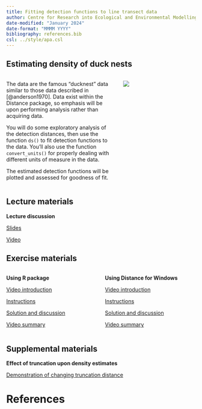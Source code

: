 ```yaml
---
title: Fitting detection functions to line transect data
author: Centre for Research into Ecological and Environmental Modelling <br> **University of St Andrews**
date-modified: "January 2024"
date-format: "MMMM YYYY"
bibliography: references.bib
csl: ../style/apa.csl
---
```


## Estimating density of duck nests


::: columns

::: {.column width="60%"}
The data are the famous "ducknest" data similar to those data described in [@anderson1970].  Data exist within the Distance package, so emphasis will be upon performing analysis rather than acquiring data.

You will do some exploratory analysis of the detection distances, then use the function `ds()` to fit detection functions to the data.  You'll also use the function `convert_units()` for properly dealing with different units of measure in the data.

The estimated detection functions will be plotted and assessed for goodness of fit.
:::

::: {.column width="40%"}
![](nest-unsplash.jpg)

:::

:::

## Lecture materials
::: slide-deck
**Lecture discussion**


::: slides
[Slides](Mod2-2023-detfnmod.pdf)
:::


::: video
[Video](https://youtu.be/_4RX6P4PB4k)
:::
:::

## Exercise materials

::: columns

::: {.column width="50%"}
::: lab
**Using R package**

::: video
[Video introduction](https://youtu.be/zqAEpUZeQDQ)
:::


::: instructions
[Instructions](R-prac/Pr2-instructions.qmd)
:::

::: instructions
[Solution and discussion](R-prac/Prac2_solution.qmd)
:::

::: video
[Video summary](https://youtu.be/iWibaZL_LhU)
:::


:::
:::

::: {.column width="50%"}

::: lab
**Using Distance for Windows**

::: video
[Video introduction](https://youtu.be/_4RX6P4PB4k)
:::

::: instructions
[Instructions](DistWin-prac/Pr2-instructions-DistWin.qmd)
:::

::: instructions
[Solution and discussion](DistWin-prac/Pr2-solution-DistWin.qmd)
:::

::: video
[Video summary](https://youtu.be/_4RX6P4PB4k)
:::

:::

:::


:::

## Supplemental materials
::: homework
**Effect of truncation upon density estimates**

::: instructions
[Demonstration of changing truncation distance](truncation-decisions.qmd)
:::
:::

# References